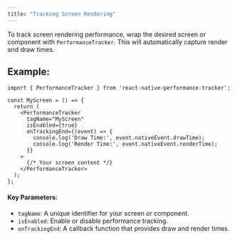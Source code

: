 ```yaml
---
title: "Tracking Screen Rendering"
---
```


To track screen rendering performance, wrap the desired screen or component with `PerformanceTracker`. This will automatically capture render and draw times.

## Example:

```tsx
import { PerformanceTracker } from 'react-native-performance-tracker';

const MyScreen = () => {
  return (
    <PerformanceTracker
      tagName="MyScreen"
      isEnabled={true}
      onTrackingEnd={(event) => {
        console.log('Draw Time:', event.nativeEvent.drawTime);
        console.log('Render Time:', event.nativeEvent.renderTime);
      }}
    >
      {/* Your screen content */}
    </PerformanceTracker>
  );
};
```

#### Key Parameters:

- `tagName`: A unique identifier for your screen or component.
- `isEnabled`: Enable or disable performance tracking.
- `onTrackingEnd`: A callback function that provides draw and render times.